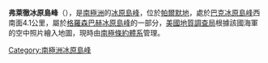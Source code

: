 {{coord|74|54|S|72|47|W|source:GNIS|display=title}}

'''弗萊徹冰原島峰'''（{{lang-en|Fletcher Nunataks}}），是[[南極洲|南極洲]]的[[冰原島峰|冰原島峰]]，位於[[帕爾默地|帕爾默地]]，處於[[巴克冰原島峰|巴克冰原島峰]]西南面4.1公里，屬於[[格羅森巴赫冰原島峰|格羅森巴赫冰原島峰]]的一部分，[[美國地質調查局|美國地質調查局]]根據該國海軍的空中照片繪入地圖，現時由[[南極條約體系|南極條約體系]]管理。

{{Antarctica-geo-stub}}
[[Category:南極洲冰原島峰|Category:南極洲冰原島峰]]